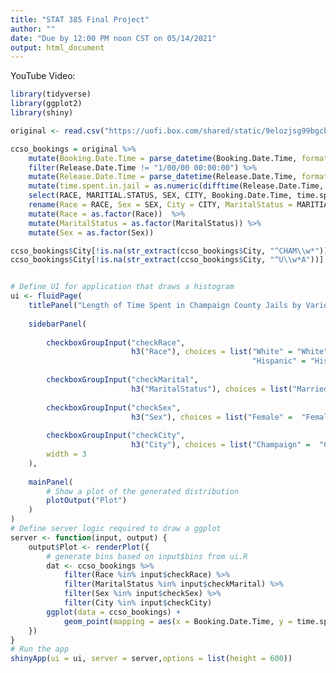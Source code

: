 ```yaml
---
title: "STAT 385 Final Project"
author: ""
date: "Due by 12:00 PM noon CST on 05/14/2021"
output: html_document
---
```


YouTube Video: 

```r
library(tidyverse)
library(ggplot2)
library(shiny)

original <- read.csv("https://uofi.box.com/shared/static/9elozjsg99bgcb7gb546wlfr3r2gc9b7.csv")

ccso_bookings = original %>% 
    mutate(Booking.Date.Time = parse_datetime(Booking.Date.Time, format = "%m/%d/%y %H:%M:%S")) %>% 
    filter(Release.Date.Time != "1/00/00 00:00:00") %>%
    mutate(Release.Date.Time = parse_datetime(Release.Date.Time, format = "%m/%d/%y %H:%M:%S")) %>% 
    mutate(time.spent.in.jail = as.numeric(difftime(Release.Date.Time, Booking.Date.Time, units = "hours"))) %>%
    select(RACE, MARITIAL.STATUS, SEX, CITY, Booking.Date.Time, time.spent.in.jail) %>%
    rename(Race = RACE, Sex = SEX, City = CITY, MaritalStatus = MARITIAL.STATUS) %>%
    mutate(Race = as.factor(Race))  %>%
    mutate(MaritalStatus = as.factor(MaritalStatus)) %>%
    mutate(Sex = as.factor(Sex)) 

ccso_bookings$City[!is.na(str_extract(ccso_bookings$City, "^CHAM\\w*"))] = "CHAMPAIGN"
ccso_bookings$City[!is.na(str_extract(ccso_bookings$City, "^U\\w*A"))] = "Urbana"


# Define UI for application that draws a histogram
ui <- fluidPage(
    titlePanel("Length of Time Spent in Champaign County Jails by Various Demographics"),
    
    sidebarPanel(
        
        checkboxGroupInput("checkRace", 
                           h3("Race"), choices = list("White" = "White", 
                                                      "Hispanic" = "Hispanic", "White (Hispanic)" = "White (Hispanic)", "Black" = "Black", "Asian/Pacific Islander" = "Asian/Pacific Islander", "Native American" = "Native American", "Unknonwn" = "Unknown")),
        
        checkboxGroupInput("checkMarital", 
                           h3("MaritalStatus"), choices = list("Married" =  "Married", "Single" = "Single", "Seperated" = "Separated", "Significant Other", "Divorced" = "Divorced", "Widowed" = "Widowed", "Unknown" = "Unknown")),
        
        checkboxGroupInput("checkSex", 
                           h3("Sex"), choices = list("Female" =  "Female", "Male" = "Male")),
        
        checkboxGroupInput("checkCity", 
                           h3("City"), choices = list("Champaign" =  "Champaign", "Urbana" = "Urbana")),
        width = 3
    ),
    
    mainPanel( 
        # Show a plot of the generated distribution
        plotOutput("Plot")
    )
)
# Define server logic required to draw a ggplot
server <- function(input, output) {
    output$Plot <- renderPlot({
        # generate bins based on input$bins from ui.R
        dat <- ccso_bookings %>% 
            filter(Race %in% input$checkRace) %>%
            filter(MaritalStatus %in% input$checkMarital) %>%
            filter(Sex %in% input$checkSex) %>%
            filter(City %in% input$checkCity)
        ggplot(data = ccso_bookings) +
            geom_point(mapping = aes(x = Booking.Date.Time, y = time.spent.in.jail), col = "lightblue", size = 1)
    })
}
# Run the app
shinyApp(ui = ui, server = server,options = list(height = 600))
```

